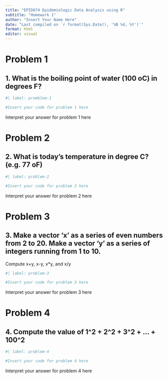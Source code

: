 ```yaml
---
title: "EPID674 Epidemiologic Data Analysis using R"
subtitle: "Homework 1"
author: "Insert Your Name Here"
date: "Last compiled on `r format(Sys.Date(), '%B %d, %Y')`"
format: html
editor: visual
---
```



# Problem 1
## 1.  What is the boiling point of water (100 oC) in degrees F?

```r
#| label: promblem-1

#Insert your code for problem 1 here

```
Interpret your answer for problem 1 here

# Problem 2
## 2.  What is today's temperature in degree C? (e.g. 77 oF)

```r
#| label: problem-2

#Insert your code for problem 2 here

```
Interpret your answer for problem 2 here


# Problem 3
## 3.  Make a vector ‘x’ as a series of even numbers from 2 to 20.  Make a vector ‘y’ as a series of integers running from 1 to 10. 
 Compute x+y, x-y, x*y, and x/y

```r
#| label: problem-3

#Insert your code for problem 3 here

```
Interpret your answer for problem 3 here

# Problem 4
## 4.  Compute the value of 1^2 + 2^2 + 3^2 + ... + 100^2

```r
#| label: problem-4

#Insert your code for problem 4 here

```
Interpret your answer for problem 4 here

